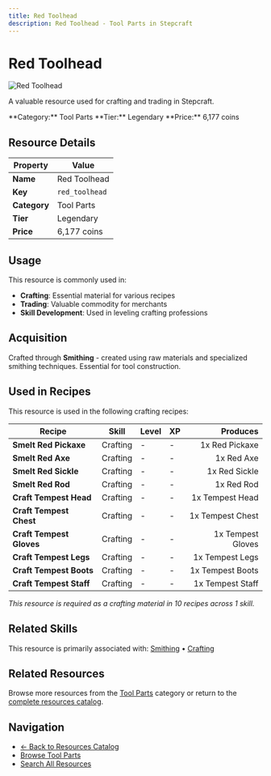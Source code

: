 ```yaml
---
title: Red Toolhead
description: Red Toolhead - Tool Parts in Stepcraft
---
```


# Red Toolhead

<div className="flex items-start gap-6 mb-8">
  <div className="flex-shrink-0">
    <img src="/assets/resources/smithing/red_toolhead.png" alt="Red Toolhead" className="w-24 h-24 border rounded-lg" />
  </div>
  <div className="flex-1">
    <div className="space-y-2">
      <p className="text-lg text-muted-foreground">A valuable resource used for crafting and trading in Stepcraft.</p>
      <div className="flex flex-wrap gap-4 text-sm">
        <span className="px-2 py-1 bg-blue-100 dark:bg-blue-900 rounded-md">
          **Category:** Tool Parts
        </span>
        <span className="px-2 py-1 bg-yellow-100 dark:bg-yellow-900 rounded-md">
          **Tier:** Legendary
        </span>
        <span className="px-2 py-1 bg-green-100 dark:bg-green-900 rounded-md">
          **Price:** 6,177 coins
        </span>
      </div>
    </div>
  </div>
</div>

## Resource Details

| Property | Value |
|----------|-------|
| **Name** | Red Toolhead |
| **Key** | `red_toolhead` |
| **Category** | Tool Parts |
| **Tier** | Legendary |
| **Price** | 6,177 coins |


## Usage

This resource is commonly used in:

- **Crafting**: Essential material for various recipes
- **Trading**: Valuable commodity for merchants
- **Skill Development**: Used in leveling crafting professions


## Acquisition

Crafted through **Smithing** - created using raw materials and specialized smithing techniques. Essential for tool construction.


## Used in Recipes

This resource is used in the following crafting recipes:

| Recipe | Skill | Level | XP | Produces |
|--------|-------|-------|----|---------:|
| **Smelt Red Pickaxe** | Crafting | - | - | 1x Red Pickaxe |
| **Smelt Red Axe** | Crafting | - | - | 1x Red Axe |
| **Smelt Red Sickle** | Crafting | - | - | 1x Red Sickle |
| **Smelt Red Rod** | Crafting | - | - | 1x Red Rod |
| **Craft Tempest Head** | Crafting | - | - | 1x Tempest Head |
| **Craft Tempest Chest** | Crafting | - | - | 1x Tempest Chest |
| **Craft Tempest Gloves** | Crafting | - | - | 1x Tempest Gloves |
| **Craft Tempest Legs** | Crafting | - | - | 1x Tempest Legs |
| **Craft Tempest Boots** | Crafting | - | - | 1x Tempest Boots |
| **Craft Tempest Staff** | Crafting | - | - | 1x Tempest Staff |

*This resource is required as a crafting material in 10 recipes across 1 skill.*


## Related Skills

This resource is primarily associated with: [Smithing](/docs/skills/individual/smithing) • [Crafting](/docs/skills/individual/crafting)

## Related Resources

Browse more resources from the [Tool Parts](/docs/resources#tool-parts) category or return to the [complete resources catalog](/docs/resources).

## Navigation

- [← Back to Resources Catalog](/docs/resources)
- [Browse Tool Parts](/docs/resources#tool-parts)
- [Search All Resources](/search)
